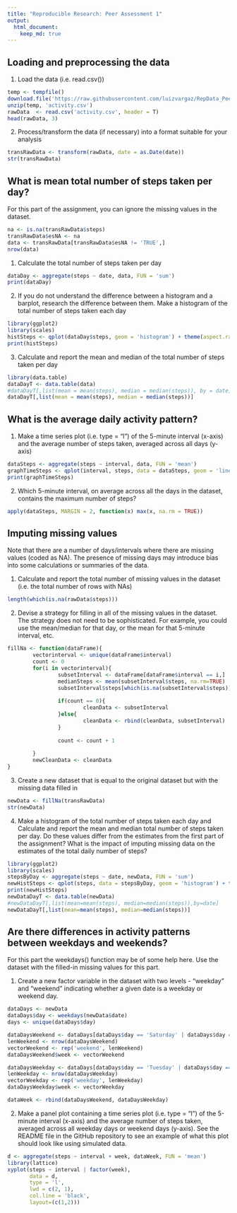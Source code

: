```yaml
---
title: "Reproducible Research: Peer Assessment 1"
output: 
  html_document:
    keep_md: true
---
```



## Loading and preprocessing the data

1. Load the data (i.e. read.csv())
```r
temp <- tempfile()
download.file('https://raw.githubusercontent.com/luizvargaz/RepData_PeerAssessment1/master/activity.zip', temp, mode = 'wb')
unzip(temp, 'activity.csv')
rawData  <- read.csv('activity.csv', header = T)
head(rawData, 3)
```

2. Process/transform the data (if necessary) into a format suitable for your analysis
```r
transRawData <- transform(rawData, date = as.Date(date))
str(transRawData)
```


## What is mean total number of steps taken per day?

For this part of the assignment, you can ignore the missing values in the dataset.
```r
na <- is.na(transRawData$steps)
transRawData$esNA <- na
data <- transRawData[transRawData$esNA != 'TRUE',]
nrow(data)
```

1. Calculate the total number of steps taken per day
```r
dataDay <- aggregate(steps ~ date, data, FUN = 'sum')
print(dataDay)
```

2. If you do not understand the difference between a histogram and a barplot, research the difference between them. Make a histogram of the total number of steps taken each day
```r
library(ggplot2)
library(scales) 
histSteps <- qplot(dataDay$steps, geom = 'histogram') + theme(aspect.ratio = 1)
print(histSteps)
```

3. Calculate and report the mean and median of the total number of steps taken per day
```r
library(data.table)
dataDayT <- data.table(data)
#dataDayT[,list(mean = mean(steps), median = median(steps)), by = date]
dataDayT[,list(mean = mean(steps), median = median(steps))]
```


## What is the average daily activity pattern?

1. Make a time series plot (i.e. type = "l") of the 5-minute interval (x-axis) and the average number of steps taken, averaged across all days (y-axis)
```r
dataSteps <- aggregate(steps ~ interval, data, FUN = 'mean')
graphTimeSteps <- qplot(interval, steps, data = dataSteps, geom = 'line') + theme(aspect.ratio = 1)
print(graphTimeSteps)
```

2. Which 5-minute interval, on average across all the days in the dataset, contains the maximum number of steps?
```r
apply(dataSteps, MARGIN = 2, function(x) max(x, na.rm = TRUE))
```

## Imputing missing values

Note that there are a number of days/intervals where there are missing values (coded as NA). The presence of missing days may introduce bias into some calculations or summaries of the data.

1. Calculate and report the total number of missing values in the dataset (i.e. the total number of rows with NAs)

```r
length(which(is.na(rawData$steps)))
```

2. Devise a strategy for filling in all of the missing values in the dataset. The strategy does not need to be sophisticated. For example, you could use the mean/median for that day, or the mean for that 5-minute interval, etc.
```r
fillNa <- function(dataFrame){
        vectorinterval <- unique(dataFrame$interval)
        count <- 0
        for(i in vectorinterval){
                subsetInterval <- dataFrame[dataFrame$interval == i,]
                medianSteps <- mean(subsetInterval$steps, na.rm=TRUE)
                subsetInterval$steps[which(is.na(subsetInterval$steps))] <- medianSteps
                
                if(count == 0){
                        cleanData <- subsetInterval
                }else{
                        cleanData <- rbind(cleanData, subsetInterval)
                }
                
                count <- count + 1
                
        }
        newCleanData <- cleanData
}
```

3. Create a new dataset that is equal to the original dataset but with the missing data filled in
```r
newData <- fillNa(transRawData)
str(newData)
```

4. Make a histogram of the total number of steps taken each day and Calculate and report the mean and median total number of steps taken per day. Do these values differ from the estimates from the first part of the assignment? What is the impact of imputing missing data on the estimates of the total daily number of steps?

```r
library(ggplot2)
library(scales)
stepsByDay <- aggregate(steps ~ date, newData, FUN = 'sum')
newHistSteps <- qplot(steps, data = stepsByDay, geom = 'histogram') + theme(aspect.ratio = 1)
print(newHistSteps)
newDataDayT <- data.table(newData)
#newDataDayT[,list(mean=mean(steps), median=median(steps)),by=date]
newDataDayT[,list(mean=mean(steps), median=median(steps))]
```



## Are there differences in activity patterns between weekdays and weekends?

For this part the weekdays() function may be of some help here. Use the dataset with the filled-in missing values for this part.

1. Create a new factor variable in the dataset with two levels - "weekday" and "weekend" indicating whether a given date is a weekday or weekend day.
```r
dataDays <- newData
dataDays$day <- weekdays(newData$date)
days <- unique(dataDays$day)

dataDaysWeekend <- dataDays[dataDays$day == 'Saturday' | dataDays$day == 'Sunday',]
lenWeekend <- nrow(dataDaysWeekend)
vectorWeekend <- rep('weekend', lenWeekend)
dataDaysWeekend$week <- vectorWeekend

dataDaysWeekday <- dataDays[dataDays$day == 'Tuesday' | dataDays$day == 'Thursday' | dataDays$day == 'Wednesday' | dataDays$day == 'Friday' | dataDays$day == 'Monday',]
lenWeekday <- nrow(dataDaysWeekday)
vectorWeekday <- rep('weekday', lenWeekday)
dataDaysWeekday$week <- vectorWeekday

dataWeek <- rbind(dataDaysWeekend, dataDaysWeekday)
```

2. Make a panel plot containing a time series plot (i.e. type = "l") of the 5-minute interval (x-axis) and the average number of steps taken, averaged across all weekday days or weekend days (y-axis). See the README file in the GitHub repository to see an example of what this plot should look like using simulated data.

```r
d <- aggregate(steps ~ interval + week, dataWeek, FUN = 'mean')
library(lattice)
xyplot(steps ~ interval | factor(week),
       data = d,
       type = 'l', 
       lwd = c(2, 1),
       col.line = 'black',
       layout=(c(1,2)))
```
